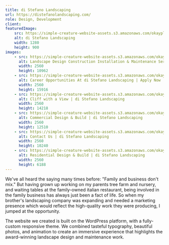 ```yaml
---
title: di Stefano Landscaping
url: https://distefanolandscaping.com/
role: Design, Development
client:
featuredImage:
    src: https://simple-creature-website-assets.s3.amazonaws.com/okayplus/projects/di-stefano-landscaping/di-stefano-landscaping.jpg
    alt: di Stefano Landscaping
    width: 1280
    height: 900
images:
    - src: https://simple-creature-website-assets.s3.amazonaws.com/okayplus/projects/di-stefano-landscaping/Landscape-Design-Construction-Installation-&-Maintenance-Service-Residential-Landscaping-Company-Burlington-VT-&-Williston.jpg
      alt: Landscape Design Construction Installation & Maintenance Service Residential Landscaping Company Burlington VT & Williston
      width: 2560
      height: 10962
    - src: https://simple-creature-website-assets.s3.amazonaws.com/okayplus/projects/di-stefano-landscaping/Residential-Design-&-Build-di-Stefano-Landscaping.jpg
      alt: Career Opportunities At di Stefano Landscaping | Apply Now
      width: 2560
      height: 15916
    - src: https://simple-creature-website-assets.s3.amazonaws.com/okayplus/projects/di-stefano-landscaping/Commercial-Design-&-Build-di-Stefano-Landscaping.jpg
      alt: Cliff with a View | di Stefano Landscaping
      width: 2560
      height: 14218
    - src: https://simple-creature-website-assets.s3.amazonaws.com/okayplus/projects/di-stefano-landscaping/Cliff-with-a-View-di-Stefano-Landscaping.jpg
      alt: Commercial Design & Build | di Stefano Landscaping
      width: 2560
      height: 12510
    - src: https://simple-creature-website-assets.s3.amazonaws.com/okayplus/projects/di-stefano-landscaping/Career-Opportunities-At-di-Stefano-Landscaping-Apply-Now.jpg
      alt: Contact Us | di Stefano Landscaping
      width: 2560
      height: 10240
    - src: https://simple-creature-website-assets.s3.amazonaws.com/okayplus/projects/di-stefano-landscaping/Contact-Us-di-Stefano-Landscaping.jpg
      alt: Residential Design & Build | di Stefano Landscaping
      width: 2560
      height: 6188
---
```


We've all heard the saying many times before: "Family and business don't mix." But having grown up working on my parents tree farm and nursery, and waiting tables at the family-owned italian restaurant, being involved in the family business has always just been a fact of life. So when my brother's landscaping company was expanding and needed a marketing presence which would reflect the high-quality work they were producing, I jumped at the opportunity.

The website we created is built on the WordPress platform, with a fully-custom responsive theme. We combined tasteful typography, beautiful photos, and animation to create an immersive experience that highlights the award-winning landscape design and maintenance work.
